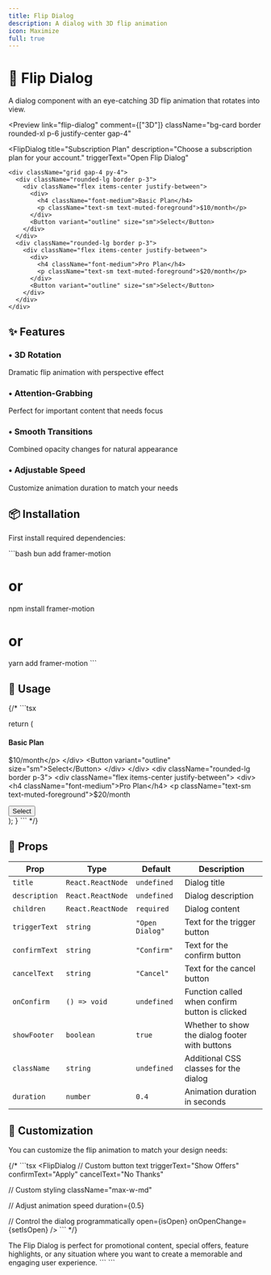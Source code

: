 ```yaml
---
title: Flip Dialog
description: A dialog with 3D flip animation
icon: Maximize
full: true
---
```



# 🔄 Flip Dialog

A dialog component with an eye-catching 3D flip animation that rotates into view.

<Preview
  link="flip-dialog"
  comment={["3D"]}
     className="bg-card border rounded-xl  p-6  justify-center gap-4"

>
  <FlipDialog
    title="Subscription Plan"
    description="Choose a subscription plan for your account."
    triggerText="Open Flip Dialog"
  >
    <div className="grid gap-4 py-4">
      <div className="rounded-lg border p-3">
        <div className="flex items-center justify-between">
          <div>
            <h4 className="font-medium">Basic Plan</h4>
            <p className="text-sm text-muted-foreground">$10/month</p>
          </div>
          <Button variant="outline" size="sm">Select</Button>
        </div>
      </div>
      <div className="rounded-lg border p-3">
        <div className="flex items-center justify-between">
          <div>
            <h4 className="font-medium">Pro Plan</h4>
            <p className="text-sm text-muted-foreground">$20/month</p>
          </div>
          <Button variant="outline" size="sm">Select</Button>
        </div>
      </div>
    </div>
  </FlipDialog>
</Preview>

## ✨ Features

<div className="grid grid-cols-1 md:grid-cols-2 gap-4 mt-6">
  <div className="p-4 rounded-lg border bg-card">
    <h3 className="font-semibold flex items-center gap-2">
      <span className="text-primary">•</span> 3D Rotation
    </h3>
    <p className="mt-2 text-sm text-muted-foreground">
      Dramatic flip animation with perspective effect
    </p>
  </div>
   <div className="p-4 rounded-lg border bg-card">
    <h3 className="flex items-center gap-2 font-semibold">
      <span className="text-primary">•</span> Attention-Grabbing
    </h3>
    <p className="text-muted-foreground mt-2 text-sm">
      Perfect for important content that needs focus
    </p>
  </div>

   <div className="p-4 rounded-lg border bg-card">
    <h3 className="flex items-center gap-2 font-semibold">
      <span className="text-primary">•</span> Smooth Transitions
    </h3>
    <p className="text-muted-foreground mt-2 text-sm">
      Combined opacity changes for natural appearance
    </p>
  </div>

   <div className="p-4 rounded-lg border bg-card">
    <h3 className="font-semibold flex items-center gap-2">
      <span className="text-primary">•</span> Adjustable Speed
    </h3>
    <p className="mt-2 text-sm text-muted-foreground">
      Customize animation duration to match your needs
    </p>
  </div>
</div>

## 📦 Installation

First install required dependencies:

\`\`\`bash
bun add framer-motion
# or
npm install framer-motion
# or
yarn add framer-motion
\`\`\`

## 🧩 Usage

{/* \`\`\`tsx

  return (
    <FlipDialog
      title="Subscription Plan"
      description="Choose a subscription plan for your account."
      triggerText="View Plans"
      confirmText="Continue"
      cancelText="Cancel"
    >
      <div className="grid gap-4 py-4">
        <div className="rounded-lg border p-3">
          <div className="flex items-center justify-between">
            <div>
              <h4 className="font-medium">Basic Plan</h4>
              <p className="text-sm text-muted-foreground">$10/month</p>
            </div>
            <Button variant="outline" size="sm">Select</Button>
          </div>
        </div>
        <div className="rounded-lg border p-3">
          <div className="flex items-center justify-between">
            <div>
              <h4 className="font-medium">Pro Plan</h4>
              <p className="text-sm text-muted-foreground">$20/month</p>
            </div>
            <Button variant="outline" size="sm">Select</Button>
          </div>
        </div>
      </div>
    </FlipDialog>
  );
}
\`\`\` */}

## 🔧 Props

| Prop | Type | Default | Description |
|------|------|---------|-------------|
| `title` | `React.ReactNode` | `undefined` | Dialog title |
| `description` | `React.ReactNode` | `undefined` | Dialog description |
| `children` | `React.ReactNode` | `required` | Dialog content |
| `triggerText` | `string` | `"Open Dialog"` | Text for the trigger button |
| `confirmText` | `string` | `"Confirm"` | Text for the confirm button |
| `cancelText` | `string` | `"Cancel"` | Text for the cancel button |
| `onConfirm` | `() => void` | `undefined` | Function called when confirm button is clicked |
| `showFooter` | `boolean` | `true` | Whether to show the dialog footer with buttons |
| `className` | `string` | `undefined` | Additional CSS classes for the dialog |
| `duration` | `number` | `0.4` | Animation duration in seconds |

## 🎨 Customization

You can customize the flip animation to match your design needs:

{/* \`\`\`tsx
<FlipDialog
  // Custom button text
  triggerText="Show Offers"
  confirmText="Apply"
  cancelText="No Thanks"
  
  // Custom styling
  className="max-w-md"
  
  // Adjust animation speed
  duration={0.5}
  
  // Control the dialog programmatically
  open={isOpen}
  onOpenChange={setIsOpen}
/>
\`\`\` */}

The Flip Dialog is perfect for promotional content, special offers, feature highlights, or any situation where you want to create a memorable and engaging user experience.
\`\`\`
\`\`\`
